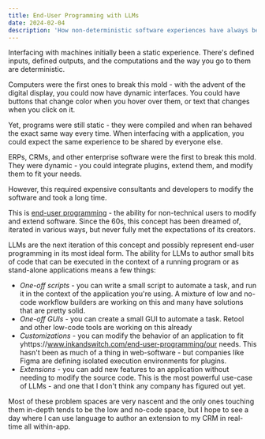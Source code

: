 ```yaml
---
title: End-User Programming with LLMs
date: 2024-02-04
description: 'How non-deterministic software experiences have always been with us - LLMs are just the next iteration'
---
```


Interfacing with machines initially been a static experience. There's defined inputs, defined outputs, and the computations and the way you go to them are deterministic.

Computers were the first ones to break this mold - with the advent of the digital display, you could now have dynamic interfaces. You could have buttons that change color when you hover over them, or text that changes when you click on it.

Yet, programs were still static - they were compiled and when ran behaved the exact same way every time. When interfacing with a application, you could expect the same experience to be shared by everyone else.

ERPs, CRMs, and other enterprise software were the first to break this mold. They were dynamic - you could integrate plugins, extend them, and modify them to fit your needs.

However, this required expensive consultants and developers to modify the software and took a long time.

This is [end-user programming](https://www.inkandswitch.com/end-user-programming/) - the ability for non-technical users to modify and extend software. Since the 60s, this concept has been dreamed of, iterated in various ways, but never fully met the expectations of its creators.

LLMs are the next iteration of this concept and possibly represent end-user programming in its most ideal form. The ability for LLMs to author small bits of code that can be executed in the context of a running program or as stand-alone applications means a few things:

- *One-off scripts* - you can write a small script to automate a task, and run it in the context of the application you're using. A mixture of low and no-code workflow builders are working on this and many have solutions that are pretty solid.
- *One-off GUIs* - you can create a small GUI to automate a task. Retool and other low-code tools are working on this already
- *Customizations* - you can modify the behavior of an application to fit yhttps://www.inkandswitch.com/end-user-programming/our needs. This hasn't been as much of a thing in web-software - but companies like Figma are defining isolated execution environments for plugins.
- *Extensions* - you can add new features to an application without needing to modify the source code. This is the most powerful use-case of LLMs - and one that I don't think any company has figured out yet.

Most of these problem spaces are very nascent and the only ones touching them in-depth tends to be the low and no-code space, but I hope to see a day where I can use language to author an extension to my CRM in real-time all within-app.

